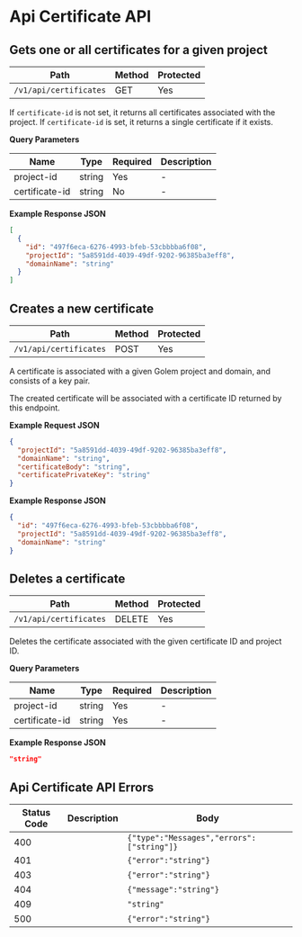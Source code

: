 # Api Certificate API

## Gets one or all certificates for a given project

| Path                   | Method | Protected |
| ---------------------- | ------ | --------- |
| `/v1/api/certificates` | GET    | Yes       |

If `certificate-id` is not set, it returns all certificates associated with the project.
If `certificate-id` is set, it returns a single certificate if it exists.

**Query Parameters**

| Name           | Type   | Required | Description |
| -------------- | ------ | -------- | ----------- |
| project-id     | string | Yes      | -           |
| certificate-id | string | No       | -           |

**Example Response JSON**

```json copy
[
  {
    "id": "497f6eca-6276-4993-bfeb-53cbbbba6f08",
    "projectId": "5a8591dd-4039-49df-9202-96385ba3eff8",
    "domainName": "string"
  }
]
```

## Creates a new certificate

| Path                   | Method | Protected |
| ---------------------- | ------ | --------- |
| `/v1/api/certificates` | POST   | Yes       |

A certificate is associated with a given Golem project and domain, and consists of
a key pair.

The created certificate will be associated with a certificate ID returned by this endpoint.

**Example Request JSON**

```json copy
{
  "projectId": "5a8591dd-4039-49df-9202-96385ba3eff8",
  "domainName": "string",
  "certificateBody": "string",
  "certificatePrivateKey": "string"
}
```

**Example Response JSON**

```json copy
{
  "id": "497f6eca-6276-4993-bfeb-53cbbbba6f08",
  "projectId": "5a8591dd-4039-49df-9202-96385ba3eff8",
  "domainName": "string"
}
```

## Deletes a certificate

| Path                   | Method | Protected |
| ---------------------- | ------ | --------- |
| `/v1/api/certificates` | DELETE | Yes       |

Deletes the certificate associated with the given certificate ID and project ID.

**Query Parameters**

| Name           | Type   | Required | Description |
| -------------- | ------ | -------- | ----------- |
| project-id     | string | Yes      | -           |
| certificate-id | string | Yes      | -           |

**Example Response JSON**

```json copy
"string"
```

## Api Certificate API Errors

| Status Code | Description | Body                                      |
| ----------- | ----------- | ----------------------------------------- |
| 400         |             | `{"type":"Messages","errors":["string"]}` |
| 401         |             | `{"error":"string"}`                      |
| 403         |             | `{"error":"string"}`                      |
| 404         |             | `{"message":"string"}`                    |
| 409         |             | `"string"`                                |
| 500         |             | `{"error":"string"}`                      |
